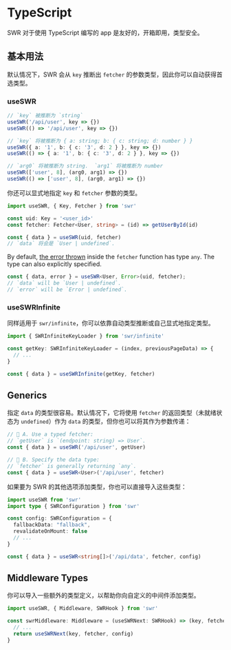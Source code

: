# TypeScript

SWR 对于使用 TypeScript 编写的 app 是友好的，开箱即用，类型安全。

## 基本用法

默认情况下，SWR 会从 `key` 推断出 `fetcher` 的参数类型，因此你可以自动获得首选类型。

### useSWR

```typescript
// `key` 被推断为 `string`
useSWR('/api/user', key => {})
useSWR(() => '/api/user', key => {})

// `key` 将被推断为 { a: string; b: { c: string; d: number } }
useSWR({ a: '1', b: { c: '3', d: 2 } }, key => {})
useSWR(() => { a: '1', b: { c: '3', d: 2 } }, key => {})

// `arg0` 将被推断为 string.  `arg1` 将被推断为 number
useSWR(['user', 8], (arg0, arg1) => {})
useSWR(() => ['user', 8], (arg0, arg1) => {})
```

你还可以显式地指定 `key` 和 `fetcher` 参数的类型。

```typescript
import useSWR, { Key, Fetcher } from 'swr'

const uid: Key = '<user_id>'
const fetcher: Fetcher<User, string> = (id) => getUserById(id)

const { data } = useSWR(uid, fetcher)
// `data` 将会是 `User | undefined`.
```

By default, [the error thrown](/docs/error-handling) inside the `fetcher` function has type `any`. The type can also explicitly specified.

```typescript
const { data, error } = useSWR<User, Error>(uid, fetcher);
// `data` will be `User | undefined`.
// `error` will be `Error | undefined`.
```

### useSWRInfinite

同样适用于 `swr/infinite`，你可以依靠自动类型推断或自己显式地指定类型。

```typescript
import { SWRInfiniteKeyLoader } from 'swr/infinite'

const getKey: SWRInfiniteKeyLoader = (index, previousPageData) => {
  // ...
}

const { data } = useSWRInfinite(getKey, fetcher)
```

## Generics

指定 `data` 的类型很容易。默认情况下，它将使用 `fetcher` 的返回类型（未就绪状态为 `undefined`）作为 `data` 的类型，但你也可以将其作为参数传递：

```typescript
// 🔹 A. Use a typed fetcher:
// `getUser` is `(endpoint: string) => User`.
const { data } = useSWR('/api/user', getUser)

// 🔹 B. Specify the data type:
// `fetcher` is generally returning `any`.
const { data } = useSWR<User>('/api/user', fetcher)
```

如果要为 SWR 的其他选项添加类型，你也可以直接导入这些类型：

```typescript
import useSWR from 'swr'
import type { SWRConfiguration } from 'swr'

const config: SWRConfiguration = {
  fallbackData: "fallback",
  revalidateOnMount: false
  // ...
}

const { data } = useSWR<string[]>('/api/data', fetcher, config)
```

## Middleware Types

你可以导入一些额外的类型定义，以帮助你向自定义的中间件添加类型。

```typescript
import useSWR, { Middleware, SWRHook } from 'swr'

const swrMiddleware: Middleware = (useSWRNext: SWRHook) => (key, fetcher, config) => {
  // ...
  return useSWRNext(key, fetcher, config)
}
```
